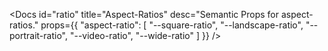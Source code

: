 
<Docs id="ratio" title="Aspect-Ratios" desc="Semantic Props for aspect-ratios." props={{
	"aspect-ratio": [
		"--square-ratio",
		"--landscape-ratio",
		"--portrait-ratio",
		"--video-ratio",
		"--wide-ratio"
	]
}} />